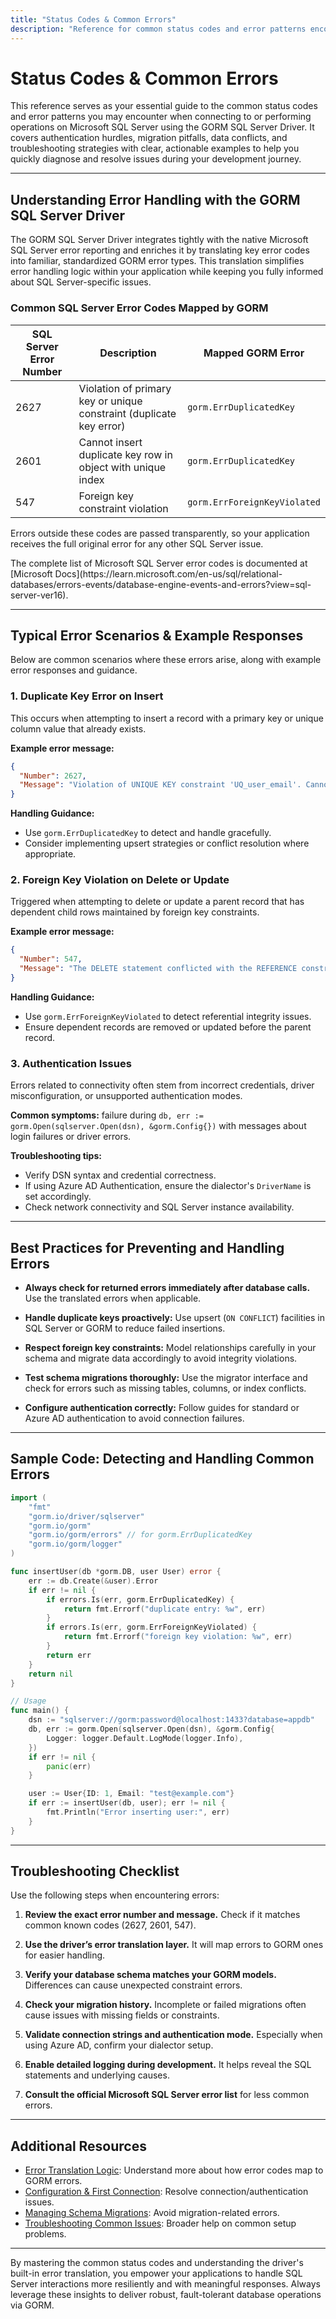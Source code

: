 ```yaml
---
title: "Status Codes & Common Errors"
description: "Reference for common status codes and error patterns encountered when connecting to or operating on SQL Server via GORM, including authentication and migration issues. Includes example error responses and troubleshooting advice."
---
```


# Status Codes & Common Errors

This reference serves as your essential guide to the common status codes and error patterns you may encounter when connecting to or performing operations on Microsoft SQL Server using the GORM SQL Server Driver. It covers authentication hurdles, migration pitfalls, data conflicts, and troubleshooting strategies with clear, actionable examples to help you quickly diagnose and resolve issues during your development journey.

---

## Understanding Error Handling with the GORM SQL Server Driver

The GORM SQL Server Driver integrates tightly with the native Microsoft SQL Server error reporting and enriches it by translating key error codes into familiar, standardized GORM error types. This translation simplifies error handling logic within your application while keeping you fully informed about SQL Server-specific issues.

### Common SQL Server Error Codes Mapped by GORM

| SQL Server Error Number | Description                       | Mapped GORM Error          |
|------------------------|---------------------------------|---------------------------|
| 2627                   | Violation of primary key or unique constraint (duplicate key error) | `gorm.ErrDuplicatedKey`    |
| 2601                   | Cannot insert duplicate key row in object with unique index  | `gorm.ErrDuplicatedKey`    |
| 547                    | Foreign key constraint violation | `gorm.ErrForeignKeyViolated` |

Errors outside these codes are passed transparently, so your application receives the full original error for any other SQL Server issue.

<Info>
The complete list of Microsoft SQL Server error codes is documented at [Microsoft Docs](https://learn.microsoft.com/en-us/sql/relational-databases/errors-events/database-engine-events-and-errors?view=sql-server-ver16).
</Info>

---

## Typical Error Scenarios & Example Responses

Below are common scenarios where these errors arise, along with example error responses and guidance.

### 1. Duplicate Key Error on Insert

This occurs when attempting to insert a record with a primary key or unique column value that already exists.

**Example error message:**

```json
{
  "Number": 2627,
  "Message": "Violation of UNIQUE KEY constraint 'UQ_user_email'. Cannot insert duplicate key in object 'dbo.users'."
}
```

**Handling Guidance:**
- Use `gorm.ErrDuplicatedKey` to detect and handle gracefully.
- Consider implementing upsert strategies or conflict resolution where appropriate.

### 2. Foreign Key Violation on Delete or Update

Triggered when attempting to delete or update a parent record that has dependent child rows maintained by foreign key constraints.

**Example error message:**

```json
{
  "Number": 547,
  "Message": "The DELETE statement conflicted with the REFERENCE constraint 'FK_orders_user'."
}
```

**Handling Guidance:**
- Use `gorm.ErrForeignKeyViolated` to detect referential integrity issues.
- Ensure dependent records are removed or updated before the parent record.

### 3. Authentication Issues

Errors related to connectivity often stem from incorrect credentials, driver misconfiguration, or unsupported authentication modes.

**Common symptoms:** failure during `db, err := gorm.Open(sqlserver.Open(dsn), &gorm.Config{})` with messages about login failures or driver errors.

**Troubleshooting tips:**
- Verify DSN syntax and credential correctness.
- If using Azure AD Authentication, ensure the dialector's `DriverName` is set accordingly.
- Check network connectivity and SQL Server instance availability.

---

## Best Practices for Preventing and Handling Errors

- **Always check for returned errors immediately after database calls.** Use the translated errors when applicable.

- **Handle duplicate keys proactively:** Use upsert (`ON CONFLICT`) facilities in SQL Server or GORM to reduce failed insertions.

- **Respect foreign key constraints:** Model relationships carefully in your schema and migrate data accordingly to avoid integrity violations.

- **Test schema migrations thoroughly:** Use the migrator interface and check for errors such as missing tables, columns, or index conflicts.

- **Configure authentication correctly:** Follow guides for standard or Azure AD authentication to avoid connection failures.

---

## Sample Code: Detecting and Handling Common Errors

```go
import (
	"fmt"
	"gorm.io/driver/sqlserver"
	"gorm.io/gorm"
	"gorm.io/gorm/errors" // for gorm.ErrDuplicatedKey
	"gorm.io/gorm/logger"
)

func insertUser(db *gorm.DB, user User) error {
	err := db.Create(&user).Error
	if err != nil {
		if errors.Is(err, gorm.ErrDuplicatedKey) {
			return fmt.Errorf("duplicate entry: %w", err)
		}
		if errors.Is(err, gorm.ErrForeignKeyViolated) {
			return fmt.Errorf("foreign key violation: %w", err)
		}
		return err
	}
	return nil
}

// Usage
func main() {
	dsn := "sqlserver://gorm:password@localhost:1433?database=appdb"
	db, err := gorm.Open(sqlserver.Open(dsn), &gorm.Config{
		Logger: logger.Default.LogMode(logger.Info),
	})
	if err != nil {
		panic(err)
	}

	user := User{ID: 1, Email: "test@example.com"}
	if err := insertUser(db, user); err != nil {
		fmt.Println("Error inserting user:", err)
	}
}
```

---

## Troubleshooting Checklist

Use the following steps when encountering errors:

1. **Review the exact error number and message.** Check if it matches common known codes (2627, 2601, 547).

2. **Use the driver’s error translation layer.** It will map errors to GORM ones for easier handling.

3. **Verify your database schema matches your GORM models.** Differences can cause unexpected constraint errors.

4. **Check your migration history.** Incomplete or failed migrations often cause issues with missing fields or constraints.

5. **Validate connection strings and authentication mode.** Especially when using Azure AD, confirm your dialector setup.

6. **Enable detailed logging during development.** It helps reveal the SQL statements and underlying causes.

7. **Consult the official Microsoft SQL Server error list** for less common errors.

---

## Additional Resources

- [Error Translation Logic](/api-reference/error-handling/error-translation): Understand more about how error codes map to GORM errors.
- [Configuration & First Connection](/getting-started/setup-and-installation/configuration-and-first-connection): Resolve connection/authentication issues.
- [Managing Schema Migrations](/guides/database-operations/schema-migrations): Avoid migration-related errors.
- [Troubleshooting Common Issues](/getting-started/validation-and-troubleshooting/troubleshooting-common-issues): Broader help on common setup problems.


---

By mastering the common status codes and understanding the driver's built-in error translation, you empower your applications to handle SQL Server interactions more resiliently and with meaningful responses. Always leverage these insights to deliver robust, fault-tolerant database operations via GORM.